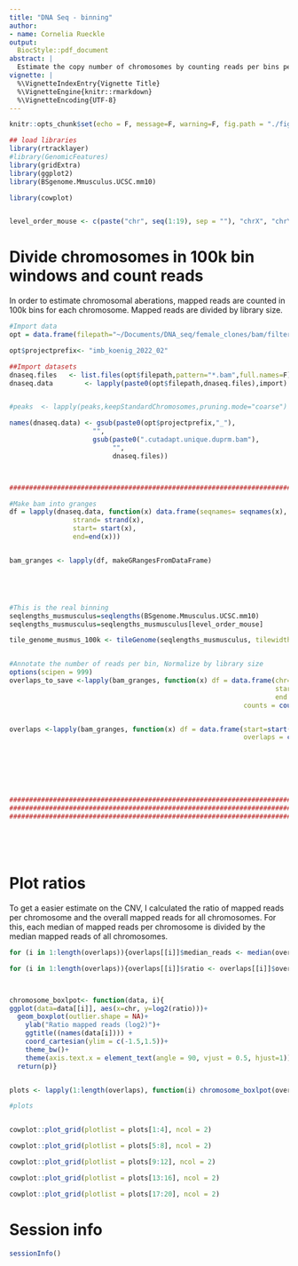 ```yaml
---
title: "DNA Seq - binning"
author:
- name: Cornelia Rueckle
output:
  BiocStyle::pdf_document
abstract: |
  Estimate the copy number of chromosomes by counting reads per bins per chromosome.
vignette: |
  %\VignetteIndexEntry{Vignette Title}
  %\VignetteEngine{knitr::rmarkdown}
  %\VignetteEncoding{UTF-8}
---
```

```r
knitr::opts_chunk$set(echo = F, message=F, warning=F, fig.path = "./figures/")
```


```r
## load libraries
library(rtracklayer)
#library(GenomicFeatures)
library(gridExtra)
library(ggplot2)
library(BSgenome.Mmusculus.UCSC.mm10)

library(cowplot)


level_order_mouse <- c(paste("chr", seq(1:19), sep = ""), "chrX", "chrY", "chrM")


```

# Divide chromosomes in 100k bin windows and count reads

In order to estimate chromosomal aberations, mapped reads are counted in 100k bins for each chromosome. Mapped reads are divided by library size.




```r
#Import data 
opt = data.frame(filepath="~/Documents/DNA_seq/female_clones/bam/filtered/")

opt$projectprefix<- "imb_koenig_2022_02"

##Import datasets
dnaseq.files   <- list.files(opt$filepath,pattern="*.bam",full.names=F)
dnaseq.data        <- lapply(paste0(opt$filepath,dnaseq.files),import)


#peaks  <- lapply(peaks,keepStandardChromosomes,pruning.mode="coarse")

names(dnaseq.data) <- gsub(paste0(opt$projectprefix,"_"),
                     "",
                     gsub(paste0(".cutadapt.unique.duprm.bam"),
                          "",
                          dnaseq.files))



################################################################################################################

#Make bam into granges
df = lapply(dnaseq.data, function(x) data.frame(seqnames= seqnames(x),
                strand= strand(x),
                start= start(x),
                end=end(x)))


bam_granges <- lapply(df, makeGRangesFromDataFrame)





#This is the real binning 
seqlengths_musmusculus=seqlengths(BSgenome.Mmusculus.UCSC.mm10)
seqlengths_musmusculus=seqlengths_musmusculus[level_order_mouse]

tile_genome_musmus_100k <- tileGenome(seqlengths_musmusculus, tilewidth =100000, cut.last.tile.in.chrom = TRUE)


#Annotate the number of reads per bin, Normalize by library size
options(scipen = 999)
overlaps_to_save <-lapply(bam_granges, function(x) df = data.frame(chr= seqnames(tile_genome_musmus_100k),
                                                                   start=start(tile_genome_musmus_100k)-1,
                                                                   end = end(tile_genome_musmus_100k),
                                                           counts = countOverlaps(tile_genome_musmus_100k,x)))


overlaps <-lapply(bam_granges, function(x) df = data.frame(start=start(tile_genome_musmus_100k),chr= seqnames(tile_genome_musmus_100k),
                                                           overlaps = countOverlaps(tile_genome_musmus_100k,x)/length(x)))







####################################################################################
####################################################################################
####################################################################################






```


# Plot ratios

To get a easier estimate on the CNV, I calculated the ratio of mapped reads per chromosome and the overall mapped reads for all chromosomes. For this, each median of mapped reads per chromosome is divided by the median mapped reads of all chromosomes.
```r

for (i in 1:length(overlaps)){overlaps[[i]]$median_reads <- median(overlaps[[i]]$overlaps)}

for (i in 1:length(overlaps)){overlaps[[i]]$ratio <- overlaps[[i]]$overlaps/overlaps[[i]]$median_reads}



chromosome_boxlpot<- function(data, i){
ggplot(data=data[[i]], aes(x=chr, y=log2(ratio)))+
  geom_boxplot(outlier.shape = NA)+
    ylab("Ratio mapped reads (log2)")+
    ggtitle((names(data[i]))) +
    coord_cartesian(ylim = c(-1.5,1.5))+
    theme_bw()+
    theme(axis.text.x = element_text(angle = 90, vjust = 0.5, hjust=1))->p
  return(p)}


plots <- lapply(1:length(overlaps), function(i) chromosome_boxlpot(overlaps,i))

#plots


cowplot::plot_grid(plotlist = plots[1:4], ncol = 2)

cowplot::plot_grid(plotlist = plots[5:8], ncol = 2)

cowplot::plot_grid(plotlist = plots[9:12], ncol = 2)

cowplot::plot_grid(plotlist = plots[13:16], ncol = 2)

cowplot::plot_grid(plotlist = plots[17:20], ncol = 2)

```


# Session info {.unnumbered}

```r
sessionInfo()
```
